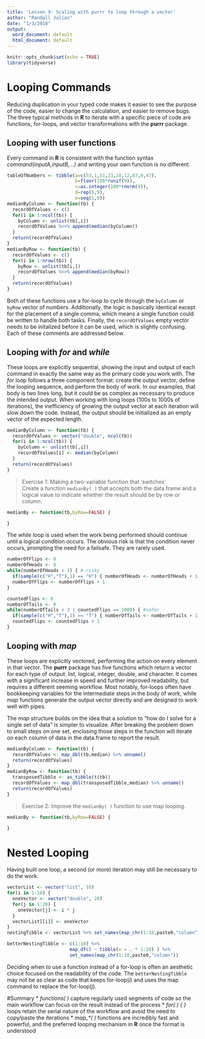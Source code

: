 ```yaml
---
title: 'Lesson 9: Scaling with purrr to loop through a vector'
author: "Randall Julian"
date: "1/3/2018"
output:
  word_document: default
  html_document: default
---
```


```r
knitr::opts_chunk$set(echo = TRUE)
library(tidyverse)
```

# Looping Commands
Reducing duplication in your typed code makes it easier to see the purpose of the code, easier to change the calculation, and easier to remove bugs. The three typical methods in **R** to iterate with a specific piece of code are functions, for-loops, and vector transformations with the **purrr** package.

## Looping with user functions
Every command in **R** is consistent with the function syntax *command(inputA,inputB,...)* and writing your own function is no different.
```r
tableOfNumbers <- tibble(a=c(53,1,51,23,28,12,87,0,47),
                         b=floor(100*runif(9)),
                         c=as.integer(100*rnorm(9)),
                         d=rep(5,9),
                         e=seq(1,9))
medianByColumn <- function(tb) {
  recordOfValues <- c()
  for(i in 1:ncol(tb)) {
    byColumn <- unlist(tb[,i])
    recordOfValues %<>% append(median(byColumn))
  }
  return(recordOfValues)
}
medianByRow <- function(tb) {
  recordOfValues <- c()
  for(i in 1:nrow(tb)) {
    byRow <- unlist(tb[i,])
    recordOfValues %<>% append(median(byRow))
  }
  return(recordOfValues)
}
```

Both of these functions use a for-loop to cycle through the `byColumn` or `byRow` vector of numbers. Additionally, the logic is basically identical except for the placement of a single comma, which means a single function could be written to handle both tasks. Finally, the `recordOfValues` empty vector needs to be initalized before it can be used, which is slightly confusing. Each of these comments are addressed below.

## Looping with *for* and *while*
These loops are explicitly sequential, showing the input and output of each command in exactly the same way as the primary code you work with. The *for* loop follows a three component format: create the output vector, define the looping sequence, and perform the body of work. In our examples, that body is two lines long, but it could be as complex as necessary to produce the intended output. When working with long loops (100s to 1000s of iterations), the inefficiency of growing the output vector at each iteration will slow down the code. Instead, the output should be initialized as an empty vector of the expected length.
```r
medianByColumn <- function(tb) {
  recordOfValues <- vector("double", ncol(tb))
  for(i in 1:ncol(tb)) {
    byColumn <- unlist(tb[,i])
    recordOfValues[i] <- median(byColumn)
  }
  return(recordOfValues)
}
```

> Exercise 1: Making a two-variable function that 'switches'  
> Create a function `medianBy( )` that accepts both the data.frame and a logical value to indicate whether the result should be by row or column.

```r
medianBy <- function(tb,byRow=FALSE) {

}
```

The *while* loop is used when the work being performed should continue until a logical condition occurs. The obvious risk is that the condition never occurs, prompting the need for a failsafe. They are rarely used.
```r
numberOfFlips <- 0
numberOfHeads <- 0
while(numberOfHeads < 3) { # risky
  if(sample(c("H","T"),1) == "H") { numberOfHeads <- numberOfHeads + 1 }
  numberOfFlips <- numberOfFlips + 1
}

countedFlips <- 0
numberOfTails <- 0
while(numberOfTails < 3 | countedFlips == 1000) { #safer
  if(sample(c("H","T"),1) == "T") { numberOfTails <- numberOfTails + 1 }
  countedFlips <- countedFlips + 1
}
```

## Looping with *map*
These loops are explicitly vectored, performing the action on every element in that vector. The **purrr** package has five functions which return a vector for each type of output: list, logical, integer, double, and character. It comes with a significant increase in speed and further improved readability, but requires a different seeming workflow. Most notably, for-loops often have bookkeeping variables for the intermediate steps in the body of work, while *map* functions generate the output vector directly and are designed to work well with pipes.

The *map* structure builds on the idea that a solution to "how do I solve for a single set of data" is simpler to visualize. After breaking the problem down to small steps on one set, enclosing those steps in the function will iterate on each column of data in the data.frame to report the result.
```r
medianByColumn <- function(tb) {
  recordOfValues <- map_dbl(tb,median) %>% unname()
  return(recordOfValues)
}
medianByRow <- function(tb) {
  transposedTibble <- as_tibble(t(tb))
  recordOfValues <- map_dbl(transposedTibble,median) %>% unname()
  return(recordOfValues)
}
```

> Exercise 2: Improve the `medianBy( )` function to use map looping.  

```r
medianBy <- function(tb,byRow=FALSE) {

}
```

# Nested Looping 
Having built one loop, a second (or more) iteration may still be necessary to do the work.
```r
vectorList <- vector("list", 10)
for(i in 1:10) {
  oneVector <- vector("double", 20)
  for(j in 1:20) {
    oneVector[j] <- i * j 
  }
  vectorList[[i]] <- oneVector
}
nestingTibble <- vectorList %>% set_names(map_chr(1:10,paste0,"column")) %>% bind_cols()

betterNestingTibble <- c(1:10) %>% 
                       map_dfc( ~ tibble(x = . * 1:20) ) %>% 
                       set_names(map_chr(1:10,paste0,"column"))
```

Deciding when to use a function instead of a for-loop is often an aesthetic choice focused on the readability of the code. The `betterNestingTibble` may not be as clear as code that keeps for-loop(*i*) and uses the map command to replace the for-loop(*j*).

#Summary
* *functions( )* capture regularly used segments of code so the main workflow can focus on the result instead of the process
* *for( ) { }* loops retain the serial nature of the workflow and avoid the need to copy/paste the iterations
* *map_\*( )* functions are incredibly fast and powerful, and the preferred looping mechanism in **R** once the format is understood
